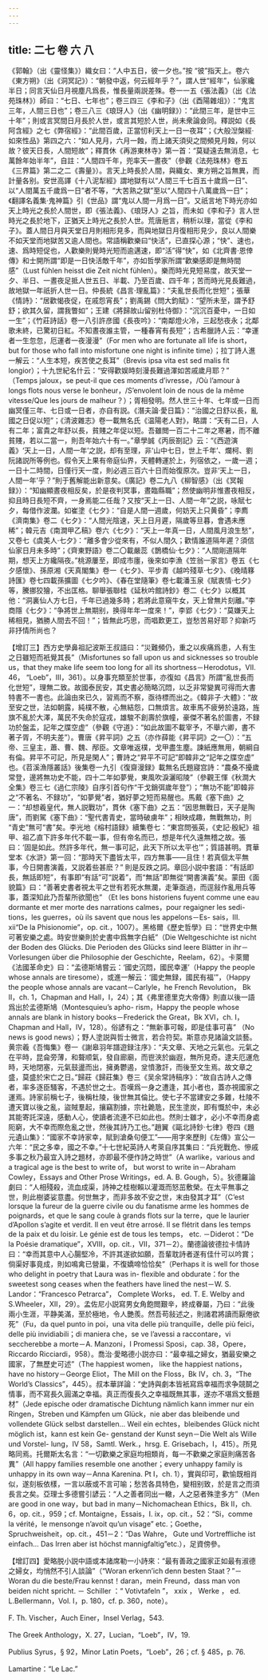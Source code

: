 ```yaml
---
---
---
```

title: 二七 卷 六 八
---




《郭翰》（出《靈怪集》）織女曰：“人中五日，彼一夕也。”按 “彼”指天上。卷六《東方朔》（出《洞冥記》）：“朝發中返，何云經年乎？”，謂人世“經年”，仙家纔半日；同言天仙日月視塵凡爲長，惟長量兩説差殊。卷一一五《張法義》（出《法苑珠林》）師曰：“七日、七年也”；卷三四三《李和子》（出《酉陽雜俎》）：“鬼言三年，人間三日也”；卷三八三《琅玡人》（出《幽明録》）：“此間三年，是世中三十年”；則或言冥間日月長於人世，或言其短於人世，尚未衆論僉同。釋説如《長阿含經》之七《弊宿經》：“此間百歲，正當㣼利天上一日一夜耳”；《大般湼槃經·如來性品》第四之六：“如人見月，六月一蝕，而上諸天須臾之間頻見月蝕，何以故？彼天日長，人間短故”；釋貫休《再游東林寺》第一首：“莫疑遠去無消息，七萬餘年始半年”，自註：“人間四千年，兜率天一晝夜”（參觀《法苑珠林》卷五《三界篇》第二之二《壽量》）。言天上時長於人間，與織女、東方朔之旨無異，而計量各别。安世高譯《十八泥犁經》謂地獄有以“人間三千七百五十歲爲一日”、以“人間萬五千歲爲一日”者不等，“大苦熟之獄”至以“人間四十八萬歲爲一日”；《翻譯名義集·鬼神篇》引《世品》謂“鬼以人間一月爲一日”。又祇言地下時光亦如天上時光之長於人間世，即《張法義》、《琅玡人》之旨，而未如《李和子》言人世時光之長於地下，正猶天上時光之長於人世。荒唐巵言，稍析以理，當從《李和子》。蓋人間日月與天堂日月則相形見多，而與地獄日月復相形見少，良以人間樂不如天堂而地獄苦又逾人間也。常語稱歡樂曰“快活”，已直探心源；“快”、速也，速、爲時短促也，人歡樂則覺時光短而逾邁速，即“活”得“快”，如《北齊書·恩倖傳》和士開所謂“即是一日快活敵千年”，亦如哲學家所謂“歡樂感即是無時間感”（Lust fühlen heisst die Zeit nicht fühlen）。樂而時光見短易度，故天堂一夕、半日、一晝夜足抵人世五日、半載、乃至百歲、四千年；苦而時光見長難過，故地獄一年祇折人世一日。仲長統《昌言·理亂篇》：“夫亂世長而化世短”；張華《情詩》：“居歡愒夜促，在戚怨宵長”；劉禹錫《問大鈞賦》：“望所未至，謂予舒舒；欲其久留，謂我瞥如”；王建《將歸故山留别杜侍御》：“沉沉百憂中，一日如一生”；《竹莊詩話》卷一八引許彦國《長夜吟》：“南鄰燈火冷，三起愁夜永；北鄰歌未終，已驚初日紅。不知晝夜誰主管，一種春宵有長短”；古希臘詩人云：“幸運者一生忽忽，厄運者一夜漫漫”（For men who are fortunate all life is short，but for those who fall into misfortune one night is infinite time）；拉丁詩人進一解云：“人生本短，疾苦使之長耳”（Brevis ipsa vita est sed malis fit longior）；十九世紀名什云：“安得歡娱時刻漫長難過渾如苦戚歲月耶？” （Temps jaloux，se peut-il que ces moments d’ivresse，/Où l’amour à longs flots nous verse le bonheur，/S’envolent loin de nous de la même vitesse/Que les jours de malheur？）；胥相發明。然人世三十年、七年或一日而幽冥僅三年、七日或一日者，亦自有説。《潛夫論·愛日篇》：“治國之日舒以長，亂國之日促以短”；《清波雜志》卷一載無名氏《温陽老人對》，略謂：“天有二日，人有二年；富貴之年舒以長，貧賤之年促以短。吾雖閲一百二十二年之寒暑，而不離貧賤，若以二當一，則吾年始六十有一。”章學誠《丙辰劄記》云：“《西遊演義》‘天上一日，人間一年’之説，却有至理，非‘山中七日，世上千年’、爛柯、劉阮諸説所等例也。假令天上果有帝庭仙界，天體轉運於上，列宿依之，一歲一週；一日十二時間，日僅行天一度，則必週三百六十日而始復原次。豈非‘天上一日，人間一年’乎？”則于舊解能出新意矣。《廣記》卷二九八《柳智感》（出《冥報録》）：“知幽顯晝夜相反矣，於是夜判冥事，晝臨縣職”；然使幽明非惟晝夜相反，抑且時日長短不齊，一身焉能二任哉？又按“天上一日、人間一年”之説，咏賦七夕，每借作波瀾。如崔塗《七夕》：“自是人間一週歲，何妨天上只黄昏”；李廌《濟南集》卷二《七夕》：“人間光陰速，天上日月遲，隔歲等旦暮，會遇未應稀”；韓元吉《南澗甲乙稿》卷六《七夕》：“天上一年真一日，人間風月浪生愁”，又卷七《虞美人·七夕》：“離多會少從來有，不似人間久；歡情誰道隔年遲？須信仙家日月未多時”；《齊東野語》卷二〇載嚴蕊《鵲橋仙·七夕》：“人間剛道隔年期，想天上方纔隔夜。”桃源屢至，即成市廛，後來如李漁《笠翁一家言》卷五《七夕感懷》、孫原湘《天真閣集》卷一《七夕》、平步青《越吟殘草·七夕》、《晚晴簃詩匯》卷七四載孫擴圖《七夕吟》、《春在堂隨筆》卷七載潘玉泉《賦衷情·七夕》等，騰挪狡獪，不出匡格。聊舉張聯桂《延秋吟館詩鈔》卷二《七夕》以概其他：“洞裏仙人方七日，千年已過幾多時；若將此意窺牛女，天上曾無片刻離。”李商隱《七夕》：“争將世上無期别，换得年年一度來！”，李郢《七夕》：“莫嫌天上稀相見，猶勝人間去不回！”；皆無此巧思，而唱歎更工，豈愁苦易好耶？抑新巧非抒情所尚也？

【增訂三】西方史學鼻祖記波斯王叔語曰：“災難頻仍，重之以疾痛爲患，人有生之日雖短而衹覺其長”（Misfortunes so fall upon us and sicknesses so trouble us，that they make life seem too long for all its shortness－Herodotus，VII. 46， “Loeb”，III，361）。以身事充類至於世事，亦復如《昌言》所謂“亂世長而化世短”，理無二致。故國泰民安，其史書必簡略沉悶，以乏非常變異可得而大書特書不一書也。此論由來已久，習焉而不察，亟待標而出之。《韓非子·大體》：“故至安之世，法如朝露，純樸不散，心無結怨，口無煩言。故車馬不疲勞於遠路，旌旗不亂於大澤，萬民不失命於寇戎，雄駿不創壽於旗幢，豪傑不著名於圖書，不録功於盤盂，記年之牒空虚”（參觀《守道》：“如此故圖不載宰予，不舉六卿，書不著子胥，不明夫差”）。曹唐《昇平詞》之五（亦作薛能《昇平詞》之一〇）：“五帝、三皇主，蕭、曹、魏、邴臣。文章唯返樸，戈甲盡生塵。諫紙應無用，朝綱自有倫。昇平不可記，所見是閑人”；曹詩之“昇平不可記”即韓非之“記年之牒空虚” 也。《苕溪漁隱叢話》後集卷一九引《復齋漫録》載無名氏題寢宫詩：“農桑不擾歲常登，邊將無功史不能，四十二年如夢覺，東風吹淚灑昭陵”（參觀王惲《秋澗大全集》卷三七《過仁宗陵》自序引首句作“干戈銷弭歲年登”）；“無功不能”即韓非之“不著名、不録功”，“如夢覺”者，猶好夢之短而易醒也。馬戴《塞下曲》之一：“却想羲皇代，無人説戰功”，貫休《塞下曲》之五：“因思無戰日，天子是陶唐”，而劉駕《塞下曲》：“聖代書青史，當時破虜年”；相映成趣，無戰無功，則 “青史”無可“書”矣。李光地《榕村語録》續集卷七：“東宫問張英，《史記·殷紀》祖甲、祖乙直下許多年代不載一事，但有帝名而已，想是年代久遠無稽之故。張曰：‘固是如此。然許多年代，無一事可記，此天下所以太平也’”；質語甚明。貫華堂本《水滸》第一回：“那時天下盡皆太平，四方無事——且住！若真個太平無事，今日開書演義，又説着些甚麽？” 則是反跌之詞。章回小説中套語：“有話即長，無話即短”，有事即“有話”可“説着”，而“無話”即無從“開書演義”矣。蒙田《面貌篇》曰：“善著史書者視太平之世有若死水無瀾，走筆亟過，而逕敍作亂用兵等事，蓋深知此乃吾輩所欲聞也” （Et les bons historiens fuyent comme une eau dormante et mer morte des narrations calmes，pour regaigner les sedi- tions，les guerres，où ils savent que nous les appelons－Es- sais，III. xii“De la Phisionomie”，op. cit.，1007）。黑格爾《歷史哲學》曰：“世界史中無可著安樂之處。時安世樂則於史書中爲無字白紙”（Die Weltgeschichte ist nicht der Boden des Glücks. Die Perioden des Glücks sind leere Blätter in ihr－Vorlesungen über die Philosophie der Geschichte，Reelam，62）。卡萊爾《法國革命史》曰：“孟德斯鳩嘗云：‘國史沉悶，國民幸運’（Happy the people whose annals are tiresome），或進一解云：‘國史無録，國民有福’”，（Happy the people whose annals are vacant－Carlyle，he French Revolution， Bk II，ch. 1，Chapman and Hall，I，24）；其《弗里德里克大帝傳》則直以後一語爲出於孟德斯鳩（Montesquieu’s apho- rism，Happy the people whose annals are blank in history books－Frederick the Great，Bk XVI，ch. I，Chapman and Hall，IV，128）。俗諺有之：“無新事可報，即是佳事可喜” （No news is good news）；野人塗説與哲士微言，若合符契。斯意亦見諸論文談藝。黄宗羲《吾悔集》卷一《謝皋羽年譜遊録注序》：“夫文章、天地之元氣也。元氣之在平時，昆侖旁薄，和聱顺氣，發自廊廟，而鬯浹於幽遐，無所見奇。逮夫厄運危時，天地閉塞，元氣鼓盪而出，擁勇鬱遏，坌憤激訐，而後至文生焉。故文章之盛，莫盛於宋亡之日。”歸莊《歸莊集》卷三《吴余常詩稿序》：“故自古詩人之傳者，率多逐臣騷客，不遇於世之士。吾嘆爲一身之遭逢，其小者也，蓋亦視國家之運焉。詩家前稱七子，後稱杜陵，後世無其倫比。使七子不當建安之多難，杜陵不遭天寶以後之亂，盜賊羣起，攘竊割據，宗社臲卼，民生塗炭，即有慨於中，未必其能寄託深遠，感動人心，使讀者流連不已如此也。然則士雖才，必小不幸而身處阨窮，大不幸而際危亂之世，然後其詩乃工也。”趙翼《甌北詩鈔·七律》卷四《題元遺山集》：“國家不幸詩家幸，賦到滄桑句便工”——用字來歷則《左傳》宣公一六年：“民之多幸，國之不幸。”十七世紀英詩人考萊自序其集曰：“兵兇戰危、慘戚多事之秋乃最宜入詩之題材，亦即最不便作詩之時世”（A warlike，various and a tragical age is the best to write of， but worst to write in－Abraham Cowley，Essays and Other Prose Writings，ed. A. B. Gough，5）。狄德羅論劇曰：“人相殘殺，流血成渠，詩神之桂樹賴以灌溉而怒茁敷榮。在太平無事之世，則此樹婆娑意盡。何世無才，而非多故不安之世，末由發其才耳”（C’est lorsque la fureur de la guerre civile ou du fanatisme arme les hommes de poignards，et que le sang coule à grands flots sur la terre，que le laurier d’Apollon s’agite et verdit. Il en veut être arrosé. Il se flétrit dans les temps de la paix et du loisir. Le génie est de tous les temps， etc. －Diderot：“De la Poésie dramatique”，XVIII，op. cit.，VII，371－2）。蘭德論彼德拉卡情詩曰：“幸而其意中人心腸堅冷，不許其遂欲如願，吾輩耽詩者遂有佳什可以吟賞；倘渠好事竟成，則如鳴禽已營巢，不復嬌啼恰恰矣”（Perhaps it is well for those who delight in poetry that Laura was in- flexible and obdurate：for the sweetest song ceases when the feathers have lined the nest－W. S. Landor：“Francesco Petrarca”， Complete Works， ed. T. E. Welby and S.Wheeler，XII，29）。孟佐尼小説寫男女角飽閲艱辛，終成眷屬，乃曰：“此後兩小生涯，平静美滿，至於極地，令人艷羨。然吾苟敍述之，則諸君將讀而厭倦欲死”（Fu，da quel punto in poi，una vita delle più tranquille，delle più feici，delle più invidiabili；di maniera che，se ve l’avessi a raccontare，vi seccherebbe a morte－A. Manzoni，I Promessi Sposi，cap. 38，Opere，Riccardo Ricciardi，958）。喬治·愛略德小説亦曰：“最幸福之婦女，猶最安樂之國家，了無歷史可述”（The happiest women， like the happiest nations， have no history－George Eliot，The Mill on the Floss，Bk IV，ch. 3，“The World’s Classics”，445）。叔本華詳論：“史詩與劇本皆衹寫爲幸福而求争競鬬之情事，而不寫長久圓滿之幸福。真正而復長久之幸福既無其事，遂亦不堪爲文藝題材”（Jede epische oder dramatische Dichtung nämlich kann immer nur ein Ringen，Streben und Kämpfen um Glück，nie aber das bleibende und vollendete Glück selbst darstellen... Weil ein echtes，bleibendes Glück nicht möglich ist，kann est kein Ge- genstand der Kunst seyn－Die Welt als Wille und Vorstel- lung，IV 58，Samtl. Werk.，hrsg. E. Grisebach，I，415）。所見略同焉。托爾斯太名言：“一切歡樂之家庭均相類肖，每一不歡樂之家庭則痛苦各異”（All happy families resemble one another；every unhappy family is unhappy in its own way－Anna Karenina. Pt I，ch. 1），實與印可，歡愉既相肖似，遂刻板依樣，一言以蔽或不言可喻；愁苦各具特色，變相别致，於是言之而須長言之矣。亞理士多德嘗引諺云：“人之善者同出一轍，人之惡者殊塗多方”（Men are good in one way，but bad in many－Nichomachean Ethics，Bk II，ch. 6，op. cit.，959；cf. Montaigne，Essais，I. ix，op. cit.，52：“Si，comme la vérité，le mensonge n’avoit qu’un visage” etc.；Goethe，Spruchweisheit，op. cit.，451－2：“Das Wahre， Gute und Vortreffliche ist einfach... Das Irren aber ist höchst mannigfaltig”etc.），足資傍參。

【增訂四】愛略脱小説中語或本諸席勒一小詩來：“最有善政之國家正如最有淑德之婦女，均悄然不引人談論”（“Woran erkenn’ich denn besten Staat？”－Woran du die beste/Frau kennst！daran，mein Freund，dass man von beiden nicht spricht. － Schiller ：“ Votivtafeln ”， xxix ， Werke ， ed. L.Bellermann，Vol. I，p. 180，cf. p. 360，note）。

F. Th. Vischer，Auch Einer，Insel Verlag，543.

The Greek Anthology，X. 27，Lucian，“Loeb”，IV，19.

Publius Syrus，§ 92，Minor Latin Poets，“Loeb”，26；cf. § 485，p. 76.

Lamartine：“Le Lac.”